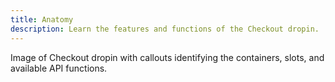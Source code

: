 ```yaml
---
title: Anatomy
description: Learn the features and functions of the Checkout dropin.
---
```


Image of Checkout dropin with callouts identifying the containers, slots, and available API functions.
